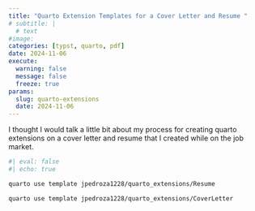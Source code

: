 ```yaml
---
title: "Quarto Extension Templates for a Cover Letter and Resume " 
# subtitle: |
  # text
#image: 
categories: [typst, quarto, pdf]
date: 2024-11-06
execute:
  warning: false
  message: false
  freeze: true
params:
  slug: quarto-extensions
  date: 2024-11-06
---
```


I thought I would talk a little bit about my process for creating quarto extensions on a cover letter and resume that I created while on the job market. 

```bash
#| eval: false
#| echo: true

quarto use template jpedroza1228/quarto_extensions/Resume

quarto use template jpedroza1228/quarto_extensions/CoverLetter
```
